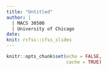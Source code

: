 ```yaml
---
title: "Untitled"
author: |
  | MACS 30500
  | University of Chicago
date: 
knit: rcfss::cfss_slides
---
```


```r
knitr::opts_chunk$set(echo = FALSE,
                      cache = TRUE)
```
